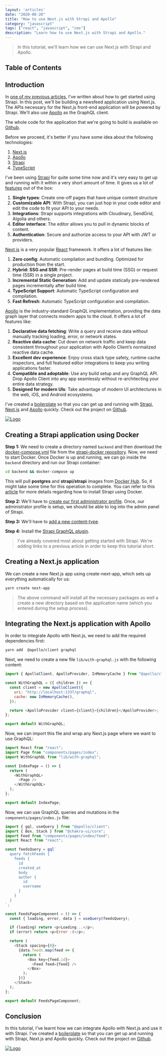 ```yaml
---
layout: 'articles'
date: "2020-08-20"
title: "How to use Next.js with Strapi and Apollo"
category: "javascript"
tags: ["react", "javascript", "cms"]
description: "Learn how to use Next.js with Strapi and Apollo."
---
```


> In this tutorial, we'll learn how we can use Next.js with Strapi and Apollo.

## Table of Contents

## Introduction
In [one of my previous articles](/articles/2020-01-01-how-to-automate-the-backend-stuffs-with-open-source-headless-cms-strapi-and-docker), I've written about how to get started using Strapi. In this post, we'll be building a newsfeed application using Next.js. The APIs necessary for the Next.js front-end application will be powered by Strapi. We'll also use [Apollo](https://www.apollographql.com/) as the GraphQL client.

The whole code for the application that we're going to build is available on [Github](https://github.com/ghoshnirmalya/nextjs-strapi-boilerplate).

Before we proceed, it's better if you have some idea about the following technologies:

1. [Next.js](https://nextjs.org/)
2. [Apollo](https://www.apollographql.com/)
3. [Strapi](http://strapi.io/)
4. [TypeScript](https://www.typescriptlang.org/)

I've been using [Strapi](http://strapi.io/) for quite some time now and it's very easy to get up and running with it within a very short amount of time. It gives us a lot of [features](https://strapi.io/features) out of the box:

1. **Single types**: Create one-off pages that have unique content structure
2. **Customizable API**: With Strapi, you can just hop in your code editor and edit the code to fit your API to your needs.
3. **Integrations**: Strapi supports integrations with Cloudinary, SendGrid, Algolia and others.
4. **Editor interface**: The editor allows you to pull in dynamic blocks of content.
5. **Authentication**: Secure and authorize access to your API with JWT or providers.

[Next.js](https://nextjs.org/) is a very popular [React](https://reactjs.org/) framework. It offers a lot of features like:

1. **Zero config**: Automatic compilation and bundling. Optimized for production from the start.
2. **Hybrid: SSG and SSR**: Pre-render pages at build time (SSG) or request time (SSR) in a single project.
3. **Incremental Static Generation**: Add and update statically pre-rendered pages incrementally after build time.
4. **TypeScript Support**: Automatic TypeScript configuration and compilation.
5. **Fast Refresh**: Automatic TypeScript configuration and compilation.

[Apollo](https://www.apollographql.com/) is the industry-standard GraphQL implementation, providing the data graph layer that connects modern apps to the cloud. It offers a lot of features like:

1. **Declarative data fetching**: Write a query and receive data without manually tracking loading, error, or network states.
2. **Reactive data cache**: Cut down on network traffic and keep data consistent throughout your application with Apollo Client’s normalized reactive data cache.
3. **Excellent dev experience**: Enjoy cross stack type safety, runtime cache inspectors, and full featured editor integrations to keep you writing applications faster.
4. **Compatible and adoptable**: Use any build setup and any GraphQL API. Drop Apollo Client into any app seamlessly without re-architecting your entire data strategy.
5. **Designed for modern UIs**: Take advantage of modern UI architectures in the web, iOS, and Android ecosystems.


I've created a [boilerplate](https://github.com/ghoshnirmalya/nextjs-strapi-boilerplate) so that you can get up and running with [Strapi](http://strapi.io/), [Next.js](https://nextjs.org/) and [Apollo](https://www.apollographql.com/) quickly. Check out the project on [Github](https://github.com/ghoshnirmalya/nextjs-strapi-boilerplate).

<a href="https://github.com/ghoshnirmalya/nextjs-strapi-boilerplate" target="_blank">
  <img src="https://user-images.githubusercontent.com/6391763/90599044-ca070300-e211-11ea-8b8a-89354dd30bd5.png" alt="Logo"/>
</a>

## Creating a Strapi application using Docker
**Step 1:** We need to create a directory named `backend` and then download the [docker-compose.yml](https://github.com/strapi/strapi-docker/blob/master/examples/postgresql/docker-compose.yml) file from the [strapi-docker repository](https://github.com/strapi/strapi-docker). Now, we need to start Docker. Once Docker is up and running, we can go inside the `backend` directory and run our Strapi container:

```bash
cd backend && docker-compose up
```

This will pull **postgres** and **strapi/strapi** images from [Docker Hub](https://hub.docker.com/). So, it might take some time for this operation to complete. You can refer to this [article](https://nirmalyaghosh.com/articles/2020-01-01-how-to-automate-the-backend-stuffs-with-open-source-headless-cms-strapi-and-docker#installing-strapi) for more details regarding how to install Strapi using Docker.

**Step 2:** We'll have to [create our first administrator profile](https://nirmalyaghosh.com/articles/2020-01-01-how-to-automate-the-backend-stuffs-with-open-source-headless-cms-strapi-and-docker#creating-our-first-administrator-profile). Once, our administrator profile is setup, we should be able to log into the admin panel of Strapi.

**Step 3:** We'll have to [add a new content-type](https://nirmalyaghosh.com/articles/2020-01-01-how-to-automate-the-backend-stuffs-with-open-source-headless-cms-strapi-and-docker#adding-a-new-content-type).

**Step 4:** Install the [Strapi GraphQL plugin](https://strapi.io/documentation/3.0.0-beta.x/plugins/graphql.html).

> I've already covered most about getting started with Strapi. We're adding links to a previous article in order to keep this tutorial short.

## Creating a Next.js application
We can create a new Next.js app using create-next-app, which sets up everything automatically for us:

```bash
yarn create next-app
```

> The above command will install all the necessary packages as well a create a new directory based on the application name (which you entered during the setup process).

## Integrating the Next.js application with Apollo
In order to integrate Apollo with Next.js, we need to add the required dependencies first:

```bash
yarn add  @apollo/client graphql
```

Next, we need to create a new file `lib/with-graphql.js` with the following content:

```js:lib/with-graphql.js
import { ApolloClient, ApolloProvider, InMemoryCache } from "@apollo/client";

const WithGraphQL = ({ children }) => {
  const client = new ApolloClient({
    uri: "http://localhost:1337/graphql",
    cache: new InMemoryCache(),
  });

  return <ApolloProvider client={client}>{children}</ApolloProvider>;
};

export default WithGraphQL;
```

Now, we can import this file and wrap any Next.js page where we want to use GraphQL:

```js:pages/index.js
import React from "react";
import Page from "components/pages/index";
import WithGraphQL from "lib/with-graphql";

const IndexPage = () => {
  return (
    <WithGraphQL>
      <Page />
    </WithGraphQL>
  );
};

export default IndexPage;
```

Now, we can use GraphQL queries and mutations in the `components/pages/index.js` file:

```js:components/pages/index.js
import { gql, useQuery } from "@apollo/client";
import { Box, Stack } from "@chakra-ui/core";
import Feed from "components/pages/index/feed";
import React from "react";

const feedsQuery = gql`
  query fetchFeeds {
    feeds {
      id
      created_at
      body
      author {
        id
        username
      }
    }
  }
`;

const FeedsPageComponent = () => {
  const { loading, error, data } = useQuery(feedsQuery);

  if (loading) return <p>Loading...</p>;
  if (error) return <p>Error :(</p>;

  return (
    <Stack spacing={8}>
      {data.feeds.map(feed => {
        return (
          <Box key={feed.id}>
            <Feed feed={feed} />
          </Box>
        );
      })}
    </Stack>
  );
};

export default FeedsPageComponent;
```

## Conclusion
In this tutorial, I've learnt how we can integrate Apollo with Next.js and use it with Strapi. I've created a [boilerplate](https://github.com/ghoshnirmalya/nextjs-strapi-boilerplate) so that you can get up and running with Strapi, Next.js and Apollo quickly. Check out the project on [Github](https://github.com/ghoshnirmalya/nextjs-strapi-boilerplate).

<a href="https://github.com/ghoshnirmalya/nextjs-strapi-boilerplate" target="_blank">
  <img src="https://user-images.githubusercontent.com/6391763/90599044-ca070300-e211-11ea-8b8a-89354dd30bd5.png" alt="Logo"/>
</a>
